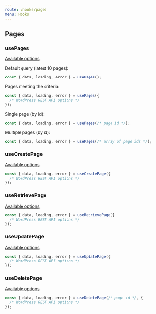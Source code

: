 ```yaml
---
route: /hooks/pages
menu: Hooks
---
```


## Pages

### usePages

[Available options](https://developer.wordpress.org/rest-api/reference/pages/#list-pages)

Default query (latest 10 pages):

```jsx
const { data, loading, error } = usePages();
```

Pages meeting the criteria:

```jsx
const { data, loading, error } = usePages({
  /* WordPress REST API options */
});
```

Single page (by id):

```jsx
const { data, loading, error } = usePages(/* page id */);
```

Multiple pages (by id):

```jsx
const { data, loading, error } = usePages(/* array of page ids */);
```

### useCreatePage

[Available options](https://developer.wordpress.org/rest-api/reference/pages/#create-a-page)

```jsx
const { data, loading, error } = useCreatePage({
  /* WordPress REST API options */
});
```

### useRetrievePage

[Available options](https://developer.wordpress.org/rest-api/reference/pages/#retrieve-a-page)

```jsx
const { data, loading, error } = useRetrievePage({
  /* WordPress REST API options */
});
```

### useUpdatePage

[Available options](https://developer.wordpress.org/rest-api/reference/pages/#update-a-page)

```jsx
const { data, loading, error } = useUpdatePage({
  /* WordPress REST API options */
});
```

### useDeletePage

[Available options](https://developer.wordpress.org/rest-api/reference/pages/#delete-a-page)

```jsx
const { data, loading, error } = useDeletePage(/* page id */, {
  /* WordPress REST API options */
});
```
